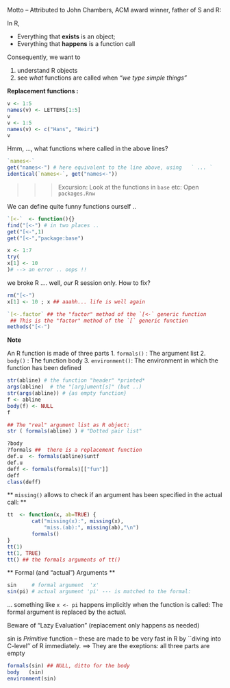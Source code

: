 Motto -- Attributed to John Chambers, ACM award winner, father of S and R:

In R,

- Everything that **exists** is an object;
- Everything that **happens** is a function call

Consequently, we want to

1. understand R objects
2. see *what* functions are called when _"we type simple things"_

**Replacement functions :**

```r
v <- 1:5
names(v) <- LETTERS[1:5]
v
v <- 1:5
names(v) <- c("Hans", "Heiri")
v
```

Hmm, ...,  what functions where called in the above lines?

```r
`names<-`
get("names<-") # here equivalent to the line above, using   ` ... `
identical(`names<-`, get("names<-"))
```

>>> Excursion: Look at the functions in `base` etc: Open  `packages.Rnw`


We can define quite funny functions ourself ..
```r
`[<-`  <- function(){}
find("[<-") # in two places ..
get("[<-",1)
get("[<-","package:base")

x <- 1:7
try(
x[1] <- 10
)# --> an error .. oops !!
```
we broke  R .... well, *our* R session only.
How to fix?


```r
rm("[<-")
x[1] <- 10 ; x ## aaahh... life is well again

`[<-.factor` ## the "factor" method of the `[<-` generic function
 ## This is the "factor" method of the `[` generic function
methods("[<-")
```

**Note**

An R function is made of three parts
1. `formals()`    : The argument list
2.    `body()`    : The function body
3. `environment()`: The environment in which the function has been defined

```r
str(abline) # the function "header" *printed*
args(abline)  # the "[arg]ument[s]" (but ..)
str(args(abline)) # {as empty function}
f <- abline
body(f) <- NULL
f

## The "real" argument list as R object:
str ( formals(abline) ) # "Dotted pair list"

?body
?formals ##  there is a replacement function
def.u  <- formals(abline)$untf
def.u
deff <- formals(formals)[["fun"]]
deff
class(deff)
```

** `missing()` allows to check if an argument has been specified  in the actual call: **
```r
tt  <- function(x, ab=TRUE) {
        cat("missing(x):", missing(x),
            "miss.(ab):", missing(ab),"\n")
        formals()
}
tt(1)
tt(1, TRUE)
tt() ## the formals arguments of tt()
```

** Formal (and "actual") Arguments **

```r
sin     # formal argument  'x'
sin(pi) # actual argument 'pi' --- is matched to the formal:
```
... something like `x <- pi` happens implicitly when the function is
called: The formal argument is replaced by the actual.

Beware of  "Lazy Evaluation" (replacement only happens as needed)

sin is  *Primitive* function -- these are made to be very fast in R
by ``diving into C-level'' of R immediately.
==> They are the exeptions: all three parts are empty
```r
formals(sin) ## NULL, ditto for the body
body   (sin)
environment(sin)
```
